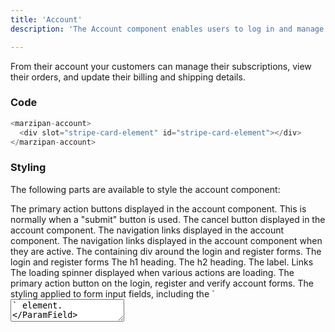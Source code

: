 ```yaml
---
title: 'Account'
description: 'The Account component enables users to log in and manage their account.'

---
```


From their account your customers can manage their subscriptions, view their orders, and update their billing and shipping details.

### Code
```javascript
<marzipan-account>
  <div slot="stripe-card-element" id="stripe-card-element"></div>
</marzipan-account>
```

### Styling

The following parts are available to style the account component:

<ParamField body="--button">
  The primary action buttons displayed in the account component. This is normally when a "submit" button is used.
</ParamField>

<ParamField body="--cancel-button">
  The cancel button displayed in the account component.
</ParamField>

<ParamField body="--nav-link" >
  The navigation links displayed in the account component.
</ParamField>

<ParamField body="--active-nav-link" >
  The navigation links displayed in the account component when they are active.
</ParamField>

<ParamField body="--form-container" >
  The containing div around the login and register forms.
</ParamField>

<ParamField body="--form" >
  The login and register forms
</ParamField>

<ParamField body="--h1" >
  The h1 heading.
</ParamField>

<ParamField body="--h2" >
  The h2 heading.
</ParamField>

<ParamField body="--label" >
  The label.
</ParamField>

<ParamField body="--link" >
  Links
</ParamField>

<ParamField body="--loading-spinner">
  The loading spinner displayed when various actions are loading.
</ParamField>

<ParamField body="--login-button" >
  The primary action button on the login, register and verify account forms.
</ParamField>

<ParamField body="--input" >
  The styling applied to form input fields, including the `<textarea>` element.
</ParamField>

<ParamField body="--marzipan-spinner">
  The loading spinner displayed when various actions are loading.
</ParamField>

<Info>
When targetting any of the parts, you must prepend the part name with the component name. For example, to target the loading spinner in the account component, you would use the following CSS:
</Info>

```css
marzipan-account::part(--loading-spinner) {
    @apply bg-green-500;
}
```

